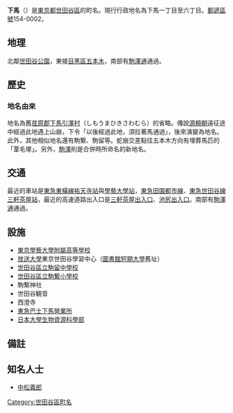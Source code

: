 {{Pathnav|日本|東京都|世田谷區|name=下馬|frame=1}}
{{Infobox Settlement
|official_name = 下馬
|native_name =
|settlement_type = [[町|町]]
|image_skyline =
|imagesize =
|image_caption =
|image_flag =
|image_seal =
| image_map =
| map_caption =
| pushpin_map =
|subdivision_type = [[國家|國家]]
|subdivision_name = [[File:Flag_of_Japan.svg|border]] [[日本|日本]]
|subdivision_type1 = [[都道府縣|都道府縣]]
|subdivision_name1 = [[File:Flag_of_Tokyo_Prefecture.svg|25px]] [[東京都|東京都]]
|subdivision_type2 = [[東京都區部|特別區]]
|subdivision_name2 = [[File:Flag_of_Setagaya,_Tokyo.svg|25px]] [[世田谷區|世田谷區]]
|established_title =
|established_date =
|government_type =
|leader_title =
|leader_name =
|area_magnitude =
|area_total_sq_mi =
|area_total_km2 =
|area_land_sq_mi =
|area_land_km2 =
|area_urban_sq_mi =
|area_urban_km2 =
|area_metro_km2 =
|area_metro_sq_mi =
|population_as_of= 2013年（平成25年）9月1日
|population_footnotes = <ref>[http://www.city.setagaya.lg.jp/kurashi/107/157/692/694/1884/d00123410_d/fil/district201309.xls 平成25年（2013年）の世田谷区の町丁別人口と世帯数 - 世田谷区]</ref>
|population_total = 26622
|population_urban =
|population_metro =
|population_density_sq_mi =
|population_density_km2 =
| timezone = [[日本標準時間|JST]]
| utc_offset = +9
|timezone_DST =
|utc_offset_DST =
|latd=|latm=|lats=|latNS=
|longd=|longm=|longs=|longEW=
|elevation_footnotes=
|elevation_m =
|elevation_ft =
|postal_code_type = [[郵遞區號|郵遞區號]]
|postal_code = 154-0002
|area_code =
|website =
|footnotes =
}}
'''下馬'''（{{jpn|j=下馬|hg=しもうま|rm=Shimouma|f=y}}）是[[東京都|東京都]][[世田谷區|世田谷區]]的町名。現行行政地名為下馬一丁目至六丁目。[[郵遞區號|郵遞區號]]154-0002。

== 地理 ==
北鄰[[世田谷公園|世田谷公園]]，東接[[目黑區|目黑區]][[五本木|五本木]]，南部有[[東京都道416號古川橋二子玉川線|駒澤通]]通過。

== 歷史 ==
=== 地名由來 ===
地名為舊[[荏原郡|荏原郡]][[下馬引澤村|下馬引澤村]]（しもうまひきさわむら）的省略。傳說[[源頼朝|源頼朝]]遠征途中經過此地遇上山崩，下令「以後經過此地，須拉著馬通過」，後來演變為地名。此外，其他相似地名還有駒繋、駒留等。蛇崩交差點往五本木方向有埋葬馬匹的「葦毛塚」。另外，[[駒澤|駒澤]]則是合併時所命名的新地名。

== 交通 ==
最近的車站是[[東急東橫線|東急東橫線]][[祐天寺站|祐天寺站]]與[[學藝大學站|學藝大學站]]，[[東急田園都市線|東急田園都市線]]、[[東急世田谷線|東急世田谷線]][[三軒茶屋站|三軒茶屋站]]，最近的高速道路出入口是[[三軒茶屋出入口|三軒茶屋出入口]]、[[池尻出入口|池尻出入口]]。南部有[[東京都道416號古川橋二子玉川線|駒澤通]]通過。

== 設施 ==
* [[東京學藝大學附屬高等學校|東京學藝大學附屬高等學校]]
* [[放送大學|放送大學]]東京世田谷學習中心（[[圖書館短期大學|圖書館短期大學]]舊址）
* [[世田谷區立駒留中學校|世田谷區立駒留中學校]]
* [[世田谷區立駒繋小學校|世田谷區立駒繋小學校]]
* 駒繋神社
* 世田谷観音
* 西澄寺
* [[東急巴士下馬營業所|東急巴士下馬營業所]]
* [[日本大學|日本大學]][[農學部|生物資源科學部]]

== 備註 ==
{{reflist}}

== 知名人士 ==
* [[中松義郎|中松義郎]]

{{世田谷區的町名}}
{{DEFAULTSORT:Shimouma}}
[[Category:世田谷區町名|Category:世田谷區町名]]